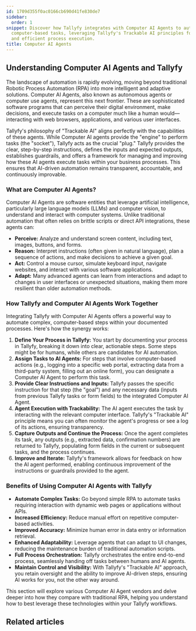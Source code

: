 ```yaml
---
id: 1709d355f0ac0166cb690d41fe830de7
sidebar:
  order: 1
snippet: Discover how Tallyfy integrates with Computer AI Agents to automate complex
  computer-based tasks, leveraging Tallyfy's Trackable AI principles for transparent
  and efficient process execution.
title: Computer AI Agents
---
```



## Understanding Computer AI Agents and Tallyfy

The landscape of automation is rapidly evolving, moving beyond traditional Robotic Process Automation (RPA) into more intelligent and adaptive solutions. Computer AI Agents, also known as autonomous agents or computer use agents, represent this next frontier. These are sophisticated software programs that can perceive their digital environment, make decisions, and execute tasks on a computer much like a human would—interacting with web browsers, applications, and various user interfaces.

Tallyfy's philosophy of "Trackable AI" aligns perfectly with the capabilities of these agents. While Computer AI agents provide the "engine" to perform tasks (the "socket"), Tallyfy acts as the crucial "plug." Tallyfy provides the clear, step-by-step instructions, defines the inputs and expected outputs, establishes guardrails, and offers a framework for managing and improving how these AI agents execute tasks within your business processes. This ensures that AI-driven automation remains transparent, accountable, and continuously improvable.

### What are Computer AI Agents?

Computer AI Agents are software entities that leverage artificial intelligence, particularly large language models (LLMs) and computer vision, to understand and interact with computer systems. Unlike traditional automation that often relies on brittle scripts or direct API integrations, these agents can:

*   **Perceive:** Analyze and understand screen content, including text, images, buttons, and forms.
*   **Reason:** Interpret instructions (often given in natural language), plan a sequence of actions, and make decisions to achieve a given goal.
*   **Act:** Control a mouse cursor, simulate keyboard input, navigate websites, and interact with various software applications.
*   **Adapt:** Many advanced agents can learn from interactions and adapt to changes in user interfaces or unexpected situations, making them more resilient than older automation methods.

### How Tallyfy and Computer AI Agents Work Together

Integrating Tallyfy with Computer AI Agents offers a powerful way to automate complex, computer-based steps within your documented processes. Here's how the synergy works:

1.  **Define Your Process in Tallyfy:** You start by documenting your process in Tallyfy, breaking it down into clear, actionable steps. Some steps might be for humans, while others are candidates for AI automation.
2.  **Assign Tasks to AI Agents:** For steps that involve computer-based actions (e.g., logging into a specific web portal, extracting data from a third-party system, filling out an online form), you can designate a Computer AI Agent to perform this task.
3.  **Provide Clear Instructions and Inputs:** Tallyfy passes the specific instruction for that step (the "goal") and any necessary data (inputs from previous Tallyfy tasks or form fields) to the integrated Computer AI Agent.
4.  **Agent Execution with Trackability:** The AI agent executes the task by interacting with the relevant computer interface. Tallyfy's "Trackable AI" principle means you can often monitor the agent's progress or see a log of its actions, ensuring transparency.
5.  **Capture Outputs and Continue the Process:** Once the agent completes its task, any outputs (e.g., extracted data, confirmation numbers) are returned to Tallyfy, populating form fields in the current or subsequent tasks, and the process continues.
6.  **Improve and Iterate:** Tallyfy's framework allows for feedback on how the AI agent performed, enabling continuous improvement of the instructions or guardrails provided to the agent.

### Benefits of Using Computer AI Agents with Tallyfy

*   **Automate Complex Tasks:** Go beyond simple RPA to automate tasks requiring interaction with dynamic web pages or applications without APIs.
*   **Increased Efficiency:** Reduce manual effort on repetitive computer-based activities.
*   **Improved Accuracy:** Minimize human error in data entry or information retrieval.
*   **Enhanced Adaptability:** Leverage agents that can adapt to UI changes, reducing the maintenance burden of traditional automation scripts.
*   **Full Process Orchestration:** Tallyfy orchestrates the entire end-to-end process, seamlessly handing off tasks between humans and AI agents.
*   **Maintain Control and Visibility:** With Tallyfy's "Trackable AI" approach, you retain oversight and the ability to improve AI-driven steps, ensuring AI works for you, not the other way around.

This section will explore various Computer AI Agent vendors and delve deeper into how they compare with traditional RPA, helping you understand how to best leverage these technologies within your Tallyfy workflows.

## Related articles
<CardGrid>
	<LinkTitleCard header="Computer AI Agents > Overview" href="/products/pro/integrations/computer-ai-agents/" />
	<LinkTitleCard header="Computer AI Agents > Vendors > Skyvern" href="/products/pro/integrations/computer-ai-agents/vendors/skyvern/" />
	<LinkTitleCard header="Computer AI Agents > Vendors > Manus AI" href="/products/pro/integrations/computer-ai-agents/vendors/manus/" />
	<LinkTitleCard header="Computer AI Agents > Vendors > Claude Computer Use" href="/products/pro/integrations/computer-ai-agents/vendors/claude-computer-use/" />
	<LinkTitleCard header="Computer AI Agents > Vendors > OpenAI Operator" href="/products/pro/integrations/computer-ai-agents/vendors/openai-operator/" />
</CardGrid>